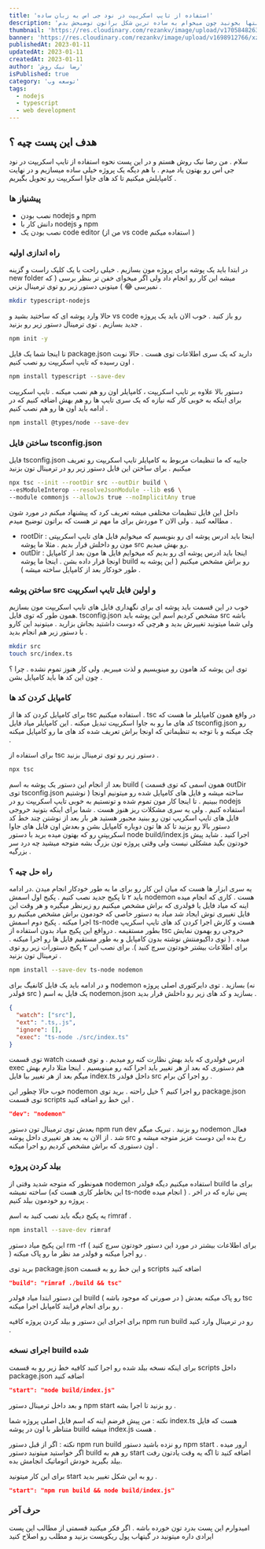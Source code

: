```yaml
---
title: 'استفاده از تایپ اسکریپت در نود جی اس به زبان ساده'
description: 'اگه شما هم توی کانفیگ کردن تایپ اسکریپت در نود جی اس مشکل دارید این پست رو تا انتها بخونید چون میخوام به ساده ترین شکل براتون توضیحش بدم .'
thumbnail: 'https://res.cloudinary.com/rezankv/image/upload/v1705848263/building-typescript-cli-commander-js-node-js_mmjccm.avif'
banner: 'https://res.cloudinary.com/rezankv/image/upload/v1698912766/xzjiiyzhateg6xlvvvey.webp'
publishedAt: 2023-01-11
updatedAt: 2023-01-11
createdAt: 2023-01-11
author: 'رضا نیک روش'
isPublished: true
category: 'توسعه وب'
tags:
  - nodejs
  - typescript
  - web development
---
```


## هدف این پست چیه ؟

سلام . من رضا نیک روش هستم و در این پست نحوه استفاده از تایپ اسکریپت در نود جی اس رو بهتون یاد میدم . با هم دیگه یک پروژه خیلی ساده میسازیم و در نهایت کامپایلش میکنیم تا کد های جاوا اسکریپت رو تحویل بگیریم .

### پیشنیاز ها

- نصب بودن nodejs و npm
- دانش کار با nodejs و npm
- نصب بودن یک code editor (من از vs code استفاده میکنم )

### راه اندازی اولیه

در ابتدا باید یک پوشه برای پروژه مون بسازیم . خیلی راحت با یک کلیک راست و گزینه new folder میشه این کار رو انجام داد ولی اگر میخوای خفن تر بنظر برسی ( که نمیرسی 😂 ) میتونی دستور زیر رو توی ترمینال بزنی .

```zsh
mkdir typescript-nodejs
```

حالا وارد پوشه ای که ساختید بشید و vs code رو باز کنید .
خوب الان باید یک پروژه جدید بسازیم .
توی ترمینال دستور زیر رو بزنید .

```zsh
npm init -y
```

تا اینجا شما یک فایل package.json دارید که یک سری اطلاعات توی هست .
حالا نوبت اون رسیده که تایپ اسکریپت رو نصب کنیم .

```zsh
npm install typescript --save-dev
```


دستور بالا علاوه بر تایپ اسکریپت ، کامپایلر اون رو هم نصب میکنه .
تایپ اسکریپت برای اینکه به خوبی کار کنه نیازه که یک سری تایپ ها رو هم بهش اضافه کنیم که در ادامه باید اون ها رو هم نصب کنیم .

```zsh
npm install @types/node --save-dev
```


### ساختن فایل tsconfig.json

فایل tsconfig.json جاییه که ما تنظیمات مربوط به کامپایلر تایپ اسکریپت رو تعریف میکنیم .
برای ساختن این فایل دستور زیر رو در ترمینال تون بزنید

```zsh
npx tsc --init --rootDir src --outDir build \
--esModuleInterop --resolveJsonModule --lib es6 \
--module commonjs --allowJs true --noImplicitAny true
```

داخل این فایل تنظیمات مختلفی میشه تعریف کرد که پیشنهاد میکنم در مورد شون مطالعه کنید . ولی الان ۲ موردش برای ما مهم تر هست که براتون توضیح میدم .

- rootDir : اینجا باید ادرس پوشه ای رو بنویسیم که میخوایم فایل های تایپ اسکریپتی مون رو داخلش قرار بدیم . مثلا ما پوشه src رو بهش میدیم.
- outDir : اینجا باید ادرس پوشه ای رو بدیم که میخوایم فایل ها مون بعد از کامپایل اونجا قرار داده بشن . اینجا ما پوشه build رو براش مشخص میکنیم ( این پوشه به طور خودکار بعد از کامپایل ساخته میشه ) .

### ساختن پوشه src و اولین فایل تایپ اسکریپت

خوب در این قسمت باید پوشه ای برای نگهداری فایل های تایپ اسکریپت مون بسازیم .همون طور که توی فایل tsconfig.json مشخص کردیم اسم این پوشه باید src باشه ولی شما میتونید تغییرش بدید و هرچی که دوست داشتید بجاش بزارید .
میتونید این کارو با دستور زیر هم انجام بدید .

```zsh
mkdir src
touch src/index.ts
```

توی این پوشه کد هامون رو مینویسیم و لذت میبریم. ولی کار هنوز تموم نشده . چرا ؟ چون این کد ها باید کامپایل بشن .

### کامپایل کردن کد ها

برای کامپایل کردن کد ها از tsc استفاده میکنیم . tsc در واقع همون کامپایلر ما هست که کد های ما رو به جاوا اسکریپت تبدیل میکنه . این کامپایلر میاد فایل tsconfig.json رو چک میکنه و با توجه به تنظیماتی که اونجا براش تعریف شده کد های ما رو کامپایل میکنه .

برای استفاده از tsc دستور زیر رو توی ترمینال بزنید .

```zsh
npx tsc
```

بعد از انجام این دستور یک پوشه به اسم build ( همون اسمی که توی قسمت outDir توی tsconfig.json نوشتیم ) ساخته میشه و فایل های کامپایل شده رو میتونیم اونجا ببینیم .
تا اینجا کار مون تموم شده و تونستیم به خوبی تایپ اسکریپت رو در nodejs استفاده کنیم . ولی یه سری مشکلات ریز هنوز هست . شما برای اینکه بتونید خروجی فایل های تایپ اسکریپ تون رو ببنید مجبور هستید هر بار بعد از نوشتن چند خط کد دستور بالا رو بزنید تا کد ها تون دوباره کامپایل بشن و بعدش اون فایل های جاوا اسکریپتی رو که بهتون میده برید با دستور node build/index.js اجرا کنید . شاید پیش خودتون بگید مشکلی نیست ولی وقتی پروژه تون بزرگ بشه متوجه میشید چه درد سر بزرگیه .

### راه حل چیه ؟

یه سری ابزار ها هست که میان این کار رو برای ما به طور خودکار انجام میدن .در ادامه باید ۲ تا پکیج جدید نصب کنیم . پکیج اول اسمش nodemon هست . کاری که انجام میده اینه که میاد فایل یا فولدری که براش مشخص میکنیم رو زیرنظر میگیره و هر وقت این فایل تغییری توش ایجاد شد میاد یه دستور خاصی که خودمون براش مشخص میکنیم رو اجرا میکنه .
پکیج دوم اسمش ts-node هست و کارش اجرا کردن کد های تایپ اسکریپ بطور مستقیمه . درواقع این پکیج میاد بدون استفاده از tsc خروجی رو بهمون نمایش میده . ( توی داکیومنتش نوشته بدون کامپایل و به طور مستقیم فایل ها رو اجرا میکنه . برای اطلاعات بیشتر خودتون سرچ کنید ).
برای نصب این ۲ پکیج دستورات زیر رو توی ترمینال تون بزنید .

```zsh
npm install --save-dev ts-node nodemon
```

و در ادامه باید یک فایل کانفیگ برای nodemon بسازید . توی دایرکتوری اصلی پروژه (نه فولدر src ) یک فایل به اسم nodemon.json بسازید و کد های زیر رو داخلش قرار بدید .

```json
{
  "watch": ["src"],
  "ext": ".ts,.js",
  "ignore": [],
  "exec": "ts-node ./src/index.ts"
}
```

توی قسمت watch ادرس فولدری که باید بهش نظارت کنه رو میدیم . و توی قسمت exec هم دستوری که بعد از هر تغییر باید اجرا کنه رو مینویسیم . اینجا مثلا دارم بهش میگم بعد از هر تغییر بیا فایل index.ts داخل فولدر src رو اجرا کن برام .

خوب حالا چطور این nodemon رو اجرا کنیم ؟ خیل راحته . برید توی package.json توی قسمت scripts این خط رو اضافه کنید .

```json
"dev": "nodemon"
```

بعدش توی ترمینال تون دستور npm run dev رو بزنید . تبریک میگم nodemon فعال شد . از الان به بعد هر تغییری داخل پوشه src رخ بده این دوست عزیز متوجه میشه و اون دستوری که براش مشخص کردیم رو اجرا میکنه .

### بیلد کردن پروژه

همونطور که متوجه شدید وقتی از nodemon استفاده میکنیم دیگه فولدر build برای ما ساخته نمیشه (این بخاطر کاری هست که ts-node انجام میده ) . پس نیازه که در اخر پروژه رو خودمون بیلد کنیم .

یه پکیج دیگه باید نصب کنید به اسم rimraf .

```zsh
npm install --save-dev rimraf
```

این پکیج میاد دستور rm -rf ( برای اطلاعات بیشتر در مورد این دستور خودتون سرچ کنید ) رو اجرا میکنه و فولدر مد نظر ما رو پاک میکنه .

برید توی package.json و این خط رو به قسمت scripts اضافه کنید

```json
"build": "rimraf ./build && tsc"
```

این دستور ابتدا میاد فولدر build ( در صورتی که موجود باشه ) رو پاک میکنه بعدش tsc رو برای انجام فرایند کامپایل اجرا میکنه .

برای اجرای این دستور و بیلد کردن پروژه کافیه npm run build رو در ترمینال وارد کنید .

### اجرای نسخه build شده

برای اینکه نسخه بیلد شده رو اجرا کنید کافیه خط زیر رو به قسمت scripts داخل package.json اضافه کنید

```json
"start": "node build/index.js"
```

و بعد داخل ترمینال دستور npm start رو بزنید تا اجرا بشه .

نکته : من پیش فرضم اینه که اسم فایل اصلی پروژه شما index.ts هست که فایل متناظر با اون در پوشه build میشه index.js هست .

نکته : اگر از قبل دستور npm run build رو نزده باشید دستور npm start ارور میده . اگر خواستید میتونید دستور build رو هم به start اضافه کنید تا اگه یه وقت یادتون رفت بیلد بگیرید خودش اتوماتیک انجامش بده.

برای این کار میتونید start رو به این شکل تغییر بدید .

```json
"start": "npm run build && node build/index.js"

```

### حرف آخر

امیدوارم این پست بدرد تون خورده باشه . اگر فکر میکنید قسمتی از مطالب این پست ایرادی داره میتونید در گیتهاب پول ریکویست بزنید و مطلب رو اصلاح کنید
